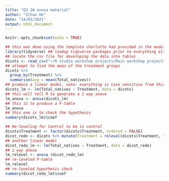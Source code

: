 ---
title: "Q3 1W anova material"
author: "Zihao He"
date: "24/03/2021"
output: html_document
---

```{r setup, include=FALSE}
knitr::opts_chunk$set(echo = TRUE)
```


```{r dicots, message=FALSE}
## this was done using the template charlotte had provided in the modules in canvas
library(tidyverse) ## loadup tidyverse packages prior to everything else
## locate the csv file for developing the data into tables
dicots <- read_csv("~/R studio workshop projects/Main workshop projects/Assignment 1/Assignment 1/dicots.csv")
## attempt to find the mean of the treatment groups
dicots %>%
  group_by(Treatment) %>%
  summarise(avg = mean(Total_natives))
## produce a linear model, note: everything is case sensitive from this point onwards if we wanna avoid not found errors
dicots_lm <- lm(Total_natives ~ Treatment, data = dicots)
## this will tell R to generate a 1 way anova
lm_anova <- anova(dicots_lm)
## this is to produce a F-table
lm_anova
## this one is to check the hypothesis
summary(dicots_lm)$coef

## Re-leveling for Control to be in control
dicots$Treatment <- factor(dicots$Treatment, ordered = FALSE)
dicot_redo <- dicots %>% mutate(Treatment = relevel(dicots$Treatment, "Control"))
## another linear model
dicot_redo_lm <- lm(Total_natives ~ Treatment, data = dicot_redo)
## 1 way anova
lm_relevel <- anova (dicot_redo_lm)
## re-leveled F-table
lm_relevel
## re-leveled hypothesis check
summary(dicot_redo_lm)$coef

```





